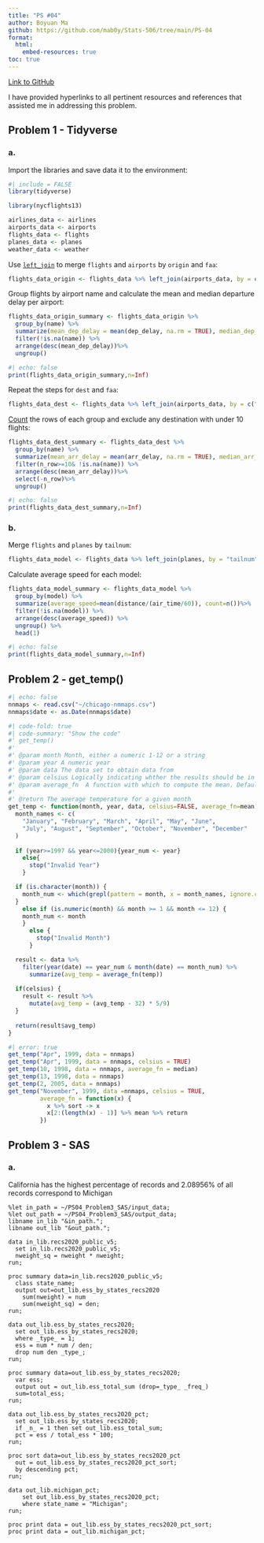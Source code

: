 ```yaml
---
title: "PS #04"
author: Boyuan Ma
github: https://github.com/mab0y/Stats-506/tree/main/PS-04
format: 
  html:
    embed-resources: true
toc: true
---
```

[Link to GitHub](https://github.com/mab0y/Stats-506/tree/main/PS-04) 

I have provided hyperlinks to all pertinent resources and references that assisted me in addressing this problem.

## Problem 1 - Tidyverse
### a.
Import the libraries and save data it to the environment:
```r
#| include = FALSE
library(tidyverse)
```

```r
library(nycflights13)

airlines_data <- airlines
airports_data <- airports
flights_data <- flights
planes_data <- planes
weather_data <- weather
```

Use [`left_join`](https://stackoverflow.com/questions/1299871/how-to-join-merge-data-frames-inner-outer-left-right) to merge `flights` and `airports` by `origin` and `faa`:
```r
flights_data_origin <- flights_data %>% left_join(airports_data, by = c("origin" = "faa"))
```

Group flights by airport name and calculate the mean and median departure delay per airport:
```r
flights_data_origin_summary <- flights_data_origin %>%
  group_by(name) %>%
  summarize(mean_dep_delay = mean(dep_delay, na.rm = TRUE), median_dep_delay = median(dep_delay, na.rm = TRUE)) %>%
  filter(!is.na(name)) %>%
  arrange(desc(mean_dep_delay))%>%
  ungroup()
```

```r
#| echo: false
print(flights_data_origin_summary,n=Inf)
```

Repeat the steps for `dest` and `faa`:
```r
flights_data_dest <- flights_data %>% left_join(airports_data, by = c("dest" = "faa"))
```
[Count](https://stackoverflow.com/questions/22767893/count-number-of-rows-by-group-using-dplyr
) the rows of each group and exclude any destination with under 10 flights:
```r
flights_data_dest_summary <- flights_data_dest %>%
  group_by(name) %>%
  summarize(mean_arr_delay = mean(arr_delay, na.rm = TRUE), median_arr_delay = median(arr_delay, na.rm = TRUE), n_row = n()) %>%
  filter(n_row>=10& !is.na(name)) %>%
  arrange(desc(mean_arr_delay))%>%
  select(-n_row)%>%
  ungroup()
```

```r
#| echo: false
print(flights_data_dest_summary,n=Inf)
```

### b.
Merge `flights` and `planes` by `tailnum`:
```r
flights_data_model <- flights_data %>% left_join(planes, by = "tailnum")
```
Calculate average speed for each model:
```r
flights_data_model_summary <- flights_data_model %>%
  group_by(model) %>%
  summarize(average_speed=mean(distance/(air_time/60)), count=n())%>%
  filter(!is.na(model)) %>%
  arrange(desc(average_speed)) %>%
  ungroup() %>%
  head(1)
```

```r
#| echo: false
print(flights_data_model_summary,n=Inf)
```

## Problem 2 - get_temp()
```r
#| echo: false
nnmaps <- read.csv("~/chicago-nmmaps.csv")
nnmaps$date <- as.Date(nnmaps$date)
```

```r
#| code-fold: true
#| code-summary: "Show the code"
#' get_temp()
#'
#' @param month Month, either a numeric 1-12 or a string
#' @param year A numeric year
#' @param data The data set to obtain data from
#' @param celsius Logically indicating whther the results should be in celsius. Default FALSE
#' @param average_fn  A function with which to compute the mean. Default is mean
#'
#' @return The average temperature for a given month
get_temp <- function(month, year, data, celsius=FALSE, average_fn=mean){
  month_names <- c(
    "January", "February", "March", "April", "May", "June", 
    "July", "August", "September", "October", "November", "December"
  )
  
  if (year>=1997 && year<=2000){year_num <- year}
    else{
      stop("Invalid Year")
    }

  if (is.character(month)) {
    month_num <- which(grepl(pattern = month, x = month_names, ignore.case = TRUE))
  }
    else if (is.numeric(month) && month >= 1 && month <= 12) {
    month_num <- month
    } 
      else {
        stop("Invalid Month")
      }

  result <- data %>% 
    filter(year(date) == year_num & month(date) == month_num) %>%
      summarize(avg_temp = average_fn(temp))
  
  if(celsius) {
    result <- result %>%
      mutate(avg_temp = (avg_temp - 32) * 5/9)
  }
  
  return(result$avg_temp)
}
```

```r
#| error: true
get_temp("Apr", 1999, data = nnmaps)
get_temp("Apr", 1999, data = nnmaps, celsius = TRUE)
get_temp(10, 1998, data = nnmaps, average_fn = median)
get_temp(13, 1998, data = nnmaps)
get_temp(2, 2005, data = nnmaps)
get_temp("November", 1999, data =nnmaps, celsius = TRUE,
         average_fn = function(x) {
           x %>% sort -> x
           x[2:(length(x) - 1)] %>% mean %>% return
         })
```

## Problem 3 - SAS
### a.
California has the highest percentage of records and 2.08956% of all records correspond to Michigan
```sas
%let in_path = ~/PS04_Problem3_SAS/input_data;
%let out_path = ~/PS04_Problem3_SAS/output_data; 
libname in_lib "&in_path."; 
libname out_lib "&out_path.";

data in_lib.recs2020_public_v5;
  set in_lib.recs2020_public_v5;
  nweight_sq = nweight * nweight;
run; 

proc summary data=in_lib.recs2020_public_v5;
  class state_name; 
  output out=out_lib.ess_by_states_recs2020
    sum(nweight) = num
    sum(nweight_sq) = den;
run; 

data out_lib.ess_by_states_recs2020; 
  set out_lib.ess_by_states_recs2020;
  where _type_ = 1; 
  ess = num * num / den; 
  drop num den _type_;
run;

proc summary data=out_lib.ess_by_states_recs2020;
  var ess;
  output out = out_lib.ess_total_sum (drop=_type_ _freq_) 
  sum=total_ess;
run;

data out_lib.ess_by_states_recs2020_pct;
  set out_lib.ess_by_states_recs2020;
  if _n_ = 1 then set out_lib.ess_total_sum;
  pct = ess / total_ess * 100;
run;

proc sort data=out_lib.ess_by_states_recs2020_pct
  out = out_lib.ess_by_states_recs2020_pct_sort;
  by descending pct;
run;

data out_lib.michigan_pct;
    set out_lib.ess_by_states_recs2020_pct;
    where state_name = "Michigan";
run;

proc print data = out_lib.ess_by_states_recs2020_pct_sort;
proc print data = out_lib.michigan_pct;
```